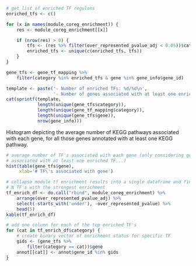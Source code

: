 ```r
# get list of enriched TF regulons
enriched_tfs <- c()

for (x in names(module_coreg_enrichment)) {
    res <- module_coreg_enrichment[[x]]

    if (nrow(res) > 0) {
        tfs <- (res %>% filter(over_represented_pvalue_adj < 0.05))$category
        enriched_tfs <- unique(c(enriched_tfs, tfs))
    }
}

gene_tfs <- gene_tf_mapping %>% 
    filter(category %in% enriched_tfs & gene %in% gene_info$gene_id)

template <- paste('- Number of enriched TFs: %d/%d\n',
                  '- Number of genes associated with at least one enriched TF: %d/%d\n', sep='\n')
cat(sprintf(template,
            length(unique(gene_tfs$category)),
            length(unique(gene_tf_mapping$category)),
            length(unique(gene_tfs$gene)),
            nrow(gene_info)))
```

Histogram depicting the average number of KEGG pathways associated with each
gene, for all those genes annotated with at least one KEGG pathway.

```r
# average number of TF's associated with each gene (only considering genes
# associated with at least one enriched TF...)
hist(table(gene_tfs$gene),
     xlab='# TF\'s associated with gene')

# collapse module tf enrichment results into a single dataframe and find the
# N TF's with the strongest enrichment
tf_enrich_df <- do.call("rbind", module_coreg_enrichment) %>%
    arrange(over_represented_pvalue_adj) %>%
    select(-starts_with('under'), -over_represented_pvalue) %>%
    head(5)
kable(tf_enrich_df)

# add one column for each of the top enriched TF's
for (cat in tf_enrich_df$category) {
    # create binary vector of enrichment status for specific TF
    gids <- (gene_tfs %>% 
        filter(category == cat))$gene
    annot[[cat]] <- annot$gene_id %in% gids
}
```
